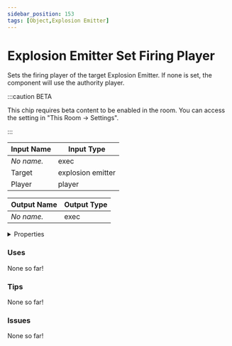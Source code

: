 ```yaml
---
sidebar_position: 153
tags: [Object,Explosion Emitter]
---
```


# Explosion Emitter Set Firing Player

Sets the firing player of the target Explosion Emitter. If none is set, the component will use the authority player.

:::caution BETA

This chip requires beta content to be enabled in the room. You can access the setting in "This Room -> Settings".

:::


<EsbSvg />

| Input Name | Input Type |
|-----------|-----------|
| *No name.* | exec |
| Target | explosion emitter |
| Player | player |

| Output Name | Output Type |
|-----------|-----------|
| *No name.* | exec |


<details>
  <summary>Properties</summary>
  <div>
    <div>
    <table>
      <thead>
        <tr>
          <th>Is beta required?</th>
          <th>✅</th>
        </tr>
        <tr>
          <th>Is this chip a trolling risk?</th>
          <th>❌</th>
        </tr>
        <tr>
          <th>Chip UUID</th>
          <th>d39b968d-bdab-4548-aaa7-745e3155789e</th>
        </tr>
      </thead>
    </table>
    </div>
  </div>
</details>

### Uses

None so far!

### Tips

None so far!

### Issues

None so far!